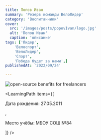 ```yaml
---
title: Попов Иван 
summary: 'Резерв команды ВелоЛидер'
category: 'Воспитанники'
cover:
  src: '/images/posts/popovIvan/logo.jpg'
  alt: 'Попов Иван'
  caption: 'описание'
tags: ['Лидер',
    'Велоспорт',
    'ВелоЛидер',
    'Спорт',
    'Победа будет за нами',]
publishedAt: '2022/09/24'

---
```

<CardLeaders>
<Image
  src="/images/posts/popovIvan/logo.jpg"
  alt="open-source benefits for freelancers"
/>

<LearningPath
  items={[
    <p>Дата рождения: 27.05.2011</p>,
    <p>Место учёбы: МБОУ СОШ №84</p>
  ]}
/>
</CardLeaders>